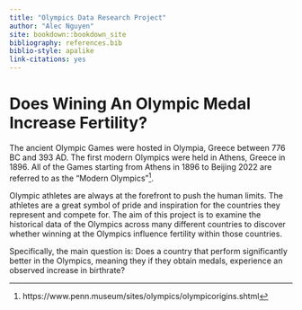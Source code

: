 ```yaml
--- 
title: "Olympics Data Research Project"
author: "Alec Nguyen"
site: bookdown::bookdown_site
bibliography: references.bib
biblio-style: apalike
link-citations: yes
---
```


# Does Wining An Olympic Medal Increase Fertility?

The ancient Olympic Games were hosted in Olympia, Greece between 776 BC and 393 AD. The first modern Olympics were held in Athens, Greece in 1896. All of the Games starting from Athens in 1896 to Beijing 2022 are referred to as the “Modern Olympics”^[https://www.penn.museum/sites/olympics/olympicorigins.shtml].

Olympic athletes are always at the forefront to push the human limits. The athletes are a great symbol of pride and inspiration for the countries they represent and compete for.
The aim of this project is to examine the historical data of the Olympics across many different countries to discover whether winning at the Olympics influence fertility within those countries.

Specifically, the main question is: Does a country that perform significantly better in the Olympics, meaning they if they obtain medals, experience an observed increase in birthrate?



